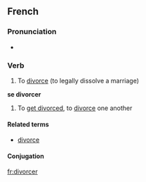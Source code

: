 ==French==

===Pronunciation===
* {{IPA|/di.vɔʁ.se/}}

===Verb===
{{infl|fr|verb}}

# {{transitive}} To [[divorce]] (to legally dissolve a marriage)

'''se divorcer'''

# {{reflexive}} To [[get divorced]], to [[divorce]] one another

====Related terms====
*[[divorce#French|divorce]]

====Conjugation====
{{fr-conj-cer|divor|avoir}}
[[fr:divorcer]]